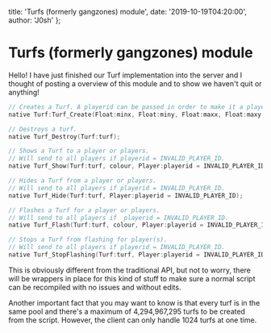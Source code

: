   title: 'Turfs (formerly gangzones) module',
  date: '2019-10-19T04:20:00',
  author: 'J0sh'
};

# Turfs (formerly gangzones) module

Hello! I have just finished our Turf implementation into the server and I thought of posting a
overview of this module and to show we haven't quit or anything!

```c
// Creates a Turf. A playerid can be passed in order to make it a player turf.
native Turf:Turf_Create(Float:minx, Float:miny, Float:maxx, Float:maxy, Player:owner = INVALID_PLAYER_ID);

// Destroys a turf.
native Turf_Destroy(Turf:turf);

// Shows a Turf to a player or players.
// Will send to all players if playerid = INVALID_PLAYER_ID.
native Turf_Show(Turf:turf, colour, Player:playerid = INVALID_PLAYER_ID);

// Hides a Turf from a player or players.
// Will send to all players if playerid = INVALID_PLAYER_ID.
native Turf_Hide(Turf:turf, Player:playerid = INVALID_PLAYER_ID);

// Flashes a Turf for a player or players.
// Will send to all players if  playerid = INVALID_PLAYER_ID.
native Turf_Flash(Turf:turf, colour, Player:playerid = INVALID_PLAYER_ID);

// Stops a Turf from flashing for player(s).
// Will send to all players if playerid = INVALID_PLAYER_ID.
native Turf_StopFlashing(Turf:turf, Player:playerid = INVALID_PLAYER_ID);
```

This is obviously different from the traditional API, but not to worry, there will be wrappers in
place for this kind of stuff to make sure a normal script can be recompiled with no issues and
without edits.

Another important fact that you may want to know is that every turf is in the same pool and there's
a maximum of 4,294,967,295 turfs to be created from the script. However, the client can only handle
1024 turfs at one time.

